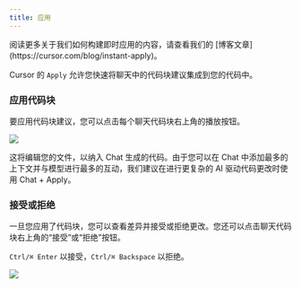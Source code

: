 ---
title: 应用
---

<Info>
  阅读更多关于我们如何构建即时应用的内容，请查看我们的
  [博客文章](https://cursor.com/blog/instant-apply)。
</Info>

Cursor 的 `Apply` 允许您快速将聊天中的代码块建议集成到您的代码中。

### 应用代码块

要应用代码块建议，您可以点击每个聊天代码块右上角的播放按钮。

<Frame>
  <img src="/images/chat/apply.png" />
</Frame>

这将编辑您的文件，以纳入 Chat 生成的代码。由于您可以在 Chat 中添加最多的上下文并与模型进行最多的互动，我们建议在进行更复杂的 AI 驱动代码更改时使用 Chat + Apply。

### 接受或拒绝

一旦您应用了代码块，您可以查看差异并接受或拒绝更改。您还可以点击聊天代码块右上角的“接受”或“拒绝”按钮。

`Ctrl/⌘ Enter` 以接受，`Ctrl/⌘ Backspace` 以拒绝。

<Frame>
  <img src="/images/chat/accept-apply.png" />
</Frame>
